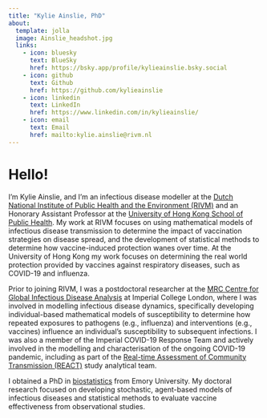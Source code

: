 ```yaml
---
title: "Kylie Ainslie, PhD"
about:
  template: jolla
  image: Ainslie_headshot.jpg
  links:
    - icon: bluesky
      text: BlueSky
      href: https://bsky.app/profile/kylieainslie.bsky.social
    - icon: github
      text: Github
      href: https://github.com/kylieainslie
    - icon: linkedin
      text: LinkedIn
      href: https://www.linkedin.com/in/kylieainslie/
    - icon: email
      text: Email
      href: mailto:kylie.ainslie@rivm.nl
---
```


# Hello!

I'm Kylie Ainslie, and I'm an infectious disease modeller at the [Dutch National Institute of Public Health and the Environment (RIVM)](https://www.rivm.nl/en) and an Honorary Assistant Professor at the [University of Hong Kong School of Public Health](https://sph.hku.hk/). My work at RIVM focuses on using mathematical models of infectious disease transmission to determine the impact of vaccination strategies on disease spread, and the development of statistical methods to determine how vaccine-induced protection wanes over time. At the University of Hong Kong my work focuses on determining the real world protection provided by vaccines against respiratory diseases, such as COVID-19 and influenza.

Prior to joining RIVM, I was a postdoctoral researcher at the [MRC Centre for Global Infectious Disease Analysis](https://www.imperial.ac.uk/mrc-global-infectious-disease-analysis/) at Imperial College London, where I was involved in modelling infectious disease dynamics, specifically developing individual-based mathematical models of susceptibility to determine how repeated exposures to pathogens (e.g., influenza) and interventions (e.g., vaccines) influence an individual's susceptibility to subsequent infections. I was also a member of the Imperial COVID-19 Response Team and actively involved in the modelling and characterisation of the ongoing COVID-19 pandemic, including as part of the [Real-time Assessment of Community Transmission (REACT)](https://www.imperial.ac.uk/medicine/research-and-impact/groups/react-study/) study analytical team.

I obtained a PhD in [biostatistics](https://sph.emory.edu/departments/bios/index.html) from Emory University. My doctoral research focused on developing stochastic, agent-based models of infectious diseases and statistical methods to evaluate vaccine effectiveness from observational studies.
